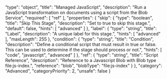   "type": "object",
  "title": "Managed JavaScript",
  "description": "Run a JavaScript transformation on documents using a script from the Blob Service",
  "required": [
    "ref"
  ],
  "properties": {
    "skip": {
      "type": "boolean",
      "title": "Skip This Stage",
      "description": "Set to true to skip this stage.",
      "default": false,
      "hints": [
        "advanced"
      ]
    },
    "label": {
      "type": "string",
      "title": "Label",
      "description": "A unique label for this stage.",
      "hints": [
        "advanced"
      ],
      "maxLength": 255
    },
    "condition": {
      "type": "string",
      "title": "Condition",
      "description": "Define a conditional script that must result in true or false. This can be used to determine if the stage should process or not.",
      "hints": [
        "code",
        "javascript",
        "advanced"
      ]
    },
    "ref": {
      "type": "string",
      "title": "Script Reference",
      "description": "Reference to a Javascript Blob with Blob type file:js-index.",
      "reference": "blob",
      "blobType": "file:js-index"
    }
  },
  "category": "Advanced",
  "categoryPriority": 2,
  "unsafe": false
}
